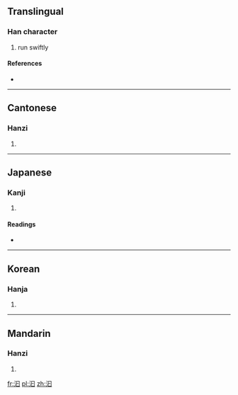 ==Translingual==

===Han character===
{{Han char|rn=85|rad=水|as=04|sn=7|four=3610<sub>0</sub>|canj=水日 (EA), XX水日 (XXEA)}}

# run swiftly

====References====
* {{Han ref|kx=0607.110|dkj=17153|dj=1000.120|hdz=31565.010|uh=6C69|ud=27753|bh=CB53|bd=52051}}

----

==Cantonese==

===Hanzi===
{{yue-hanzi|jyut=|y=mik6}}

# {{defn|Cantonese|sort=水04}}

----

==Japanese==

===Kanji===
{{ja-kanji|grade=|rs=水04}}

# {{defn|Japanese|sort=水04}}

====Readings====
* {{ja-readings|on=[[いつ]] (itsu), [[ごち]] (gochi), [[ごつ]] (gotsu)|kun=[[ながれる]] (nagareru)}}

----

==Korean==

===Hanja===
{{ko-hanja|hangeul=율|eumhun=|rv=yul|mr=yul|y=yul}}

# {{defn|Korean|sort=水04}}

----

==Mandarin==

===Hanzi===
{{cmn-hanzi|pin=[[gǔ]] ([[gu3]]), [[hú]] ([[hu2]]), [[yù]] ([[yu4]])|wg=ku<sup>3</sup>, hu<sup>2</sup>, yü<sup>4</sup>}}

# {{defn|Mandarin|sort=水04}}

[[fr:汩]]
[[pl:汩]]
[[zh:汩]]